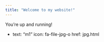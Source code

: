 ```yaml
---
title: "Welcome to my website!"
---
```


You're up and running!

- text: "m1"
      icon: fa-file-jpg-o
      href: jpg.html
